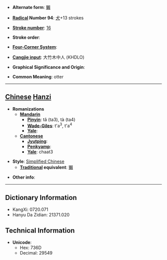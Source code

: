 * '''Alternate form''': [[獺]]

* '''[[Wiktionary:Chinese radical index| Radical]] Number 94''': [[Wiktionary:Chinese radical index 犬|犬]]+13 strokes

* '''[[Wiktionary:Chinese total strokes index|Stroke number]]''': [[Wiktionary:Chinese total strokes index 16|16]]

* '''Stroke order''': 

* '''[[Wiktionary:Chinese four corner index|Four-Corner System]]''': 

* '''[[Wiktionary:Chinese Cangjie index|Cangjie input]]''': 大竹木中人 (KHDLO)

* '''Graphical Significance and Origin''': 

* '''Common Meaning''': otter

----

== [[Chinese]] [[Hanzi]] ==

* '''Romanizations'''
** '''[[Mandarin]]'''
*** '''[[Pinyin]]''': tǎ (ta3), tà (ta4)
*** '''[[Wade-Giles]]''': t'a<sup>3</sup>, t'a<sup>4</sup>
*** '''[[Yale]]''': 
** '''[[Cantonese]]'''
*** '''[[Jyutping]]''':
*** '''[[Penkyamp]]''': 
*** '''[[Yale]]''': chaat3

* '''Style''': [[Simplified Chinese]] 
** '''[[Traditional Chinese|Traditional]] equivalent''': [[獺]]

* '''Other info''': 

----

== Dictionary Information ==

* KangXi: 0720.071
* Hanyu Da Zidian: 21371.020

== Technical Information ==

* '''Unicode''':
** Hex: 736D
** Decimal: 29549